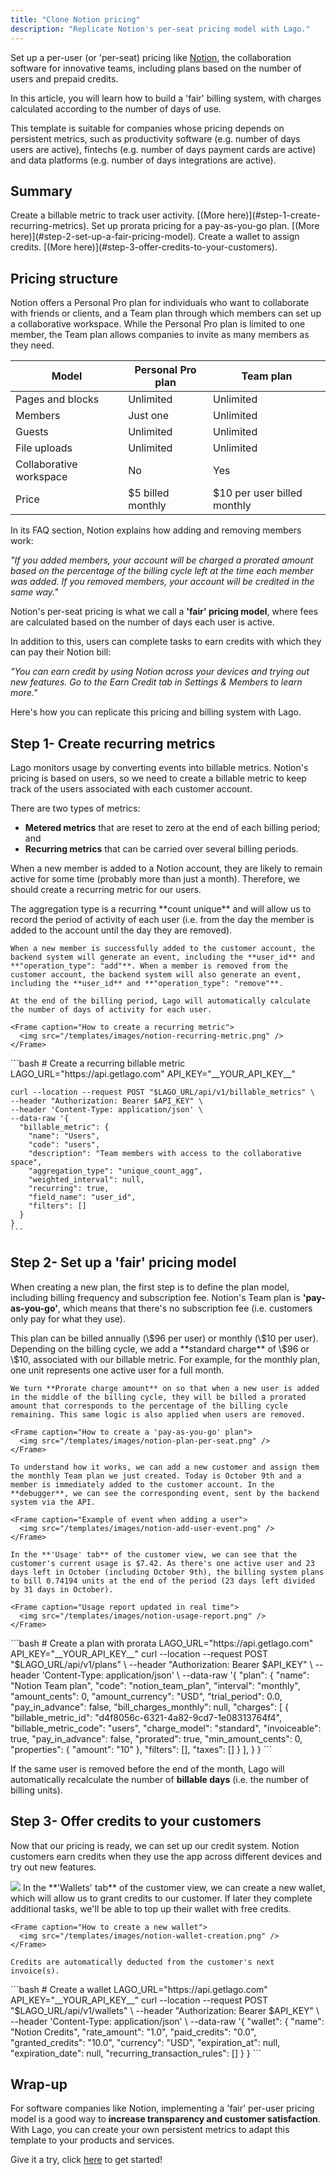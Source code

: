 ```yaml
---
title: "Clone Notion pricing"
description: "Replicate Notion's per-seat pricing model with Lago."
---
```


Set up a per-user (or 'per-seat) pricing like [Notion](https://www.notion.so/product), the collaboration software for innovative teams, including plans based on the number of users and prepaid credits.

In this article, you will learn how to build a 'fair' billing system, with charges calculated according to the number of days of use.

This template is suitable for companies whose pricing depends on persistent metrics, such as productivity software (e.g. number of days users are active), fintechs (e.g. number of days payment cards are active) and data platforms (e.g. number of days integrations are active).

## Summary

<Steps>
  <Step title="Create recurring metrics">
    Create a billable metric to track user activity. [(More
    here)](#step-1-create-recurring-metrics).
  </Step>
  <Step title="Set up a 'fair' pricing model">
    Set up prorata pricing for a pay-as-you-go plan. [(More
    here)](#step-2-set-up-a-fair-pricing-model).
  </Step>
  <Step title="Offer credits to your customers">
    Create a wallet to assign credits. [(More
    here)](#step-3-offer-credits-to-your-customers).
  </Step>
</Steps>

## Pricing structure

Notion offers a Personal Pro plan for individuals who want to collaborate with friends or clients, and a Team plan through which members can set up a collaborative workspace. While the Personal Pro plan is limited to one member, the Team plan allows companies to invite as many members as they need.

| Model                   | Personal Pro plan | Team plan                   |
| ----------------------- | ----------------- | --------------------------- |
| Pages and blocks        | Unlimited         | Unlimited                   |
| Members                 | Just one          | Unlimited                   |
| Guests                  | Unlimited         | Unlimited                   |
| File uploads            | Unlimited         | Unlimited                   |
| Collaborative workspace | No                | Yes                         |
| Price                   | $5 billed monthly | $10 per user billed monthly |

In its FAQ section, Notion explains how adding and removing members work:

_"If you added members, your account will be charged a prorated amount based on the percentage of the billing cycle left at the time each member was added. If you removed members, your account will be credited in the same way."_

Notion's per-seat pricing is what we call a **'fair' pricing model**, where fees are calculated based on the number of days each user is active.

In addition to this, users can complete tasks to earn credits with which they can pay their Notion bill:

_"You can earn credit by using Notion across your devices and trying out new features. Go to the Earn Credit tab in Settings & Members to learn more."_

Here's how you can replicate this pricing and billing system with Lago.

## Step 1- Create recurring metrics

Lago monitors usage by converting events into billable metrics. Notion's pricing is based on users, so we need to create a billable metric to keep track of the users associated with each customer account.

There are two types of metrics:

- **Metered metrics** that are reset to zero at the end of each billing period; and
- **Recurring metrics** that can be carried over several billing periods.

When a new member is added to a Notion account, they are likely to remain active for some time (probably more than just a month). Therefore, we should create a recurring metric for our users.

<Tabs>
  <Tab title="Dashboard">
    The aggregation type is a recurring **count unique** and will allow us to record the period of activity of each user (i.e. from the day the member is added to the account until the day they are removed).

    When a new member is successfully added to the customer account, the backend system will generate an event, including the **user_id** and **"operation_type": "add"**. When a member is removed from the customer account, the backend system will also generate an event, including the **user_id** and **"operation_type": "remove"**.

    At the end of the billing period, Lago will automatically calculate the number of days of activity for each user.

    <Frame caption="How to create a recurring metric">
      <img src="/templates/images/notion-recurring-metric.png" />
    </Frame>

  </Tab>
  <Tab title="API">
    ```bash
    # Create a recurring billable metric
    LAGO_URL="https://api.getlago.com"
    API_KEY="__YOUR_API_KEY__"

    curl --location --request POST "$LAGO_URL/api/v1/billable_metrics" \
    --header "Authorization: Bearer $API_KEY" \
    --header 'Content-Type: application/json' \
    --data-raw '{
      "billable_metric": {
        "name": "Users",
        "code": "users",
        "description": "Team members with access to the collaborative space",
        "aggregation_type": "unique_count_agg",
        "weighted_interval": null,
        "recurring": true,
        "field_name": "user_id",
        "filters": []
      }
    }
    ```

  </Tab>
</Tabs>

## Step 2- Set up a 'fair' pricing model

When creating a new plan, the first step is to define the plan model, including billing frequency and subscription fee. Notion's Team plan is **'pay-as-you-go'**, which means that there's no subscription fee (i.e. customers only pay for what they use).

<Tabs>
  <Tab title="Dashboard">
    This plan can be billed annually (\$96 per user) or monthly (\$10 per user). Depending on the billing cycle, we add a **standard charge** of \$96 or \$10, associated with our billable metric. For example, for the monthly plan, one unit represents one active user for a full month.

    We turn **Prorate charge amount** on so that when a new user is added in the middle of the billing cycle, they will be billed a prorated amount that corresponds to the percentage of the billing cycle remaining. This same logic is also applied when users are removed.

    <Frame caption="How to create a 'pay-as-you-go' plan">
      <img src="/templates/images/notion-plan-per-seat.png" />
    </Frame>

    To understand how it works, we can add a new customer and assign them the monthly Team plan we just created. Today is October 9th and a member is immediately added to the customer account. In the **debugger**, we can see the corresponding event, sent by the backend system via the API.

    <Frame caption="Example of event when adding a user">
      <img src="/templates/images/notion-add-user-event.png" />
    </Frame>

    In the **'Usage' tab** of the customer view, we can see that the customer's current usage is $7.42. As there's one active user and 23 days left in October (including October 9th), the billing system plans to bill 0.74194 units at the end of the period (23 days left divided by 31 days in October).

    <Frame caption="Usage report updated in real time">
      <img src="/templates/images/notion-usage-report.png" />
    </Frame>

  </Tab>

  <Tab title="API">
    ```bash
    # Create a plan with prorata
    LAGO_URL="https://api.getlago.com"
    API_KEY="__YOUR_API_KEY__"
    curl --location --request POST "$LAGO_URL/api/v1/plans" \
    --header "Authorization: Bearer $API_KEY" \
    --header 'Content-Type: application/json' \
    --data-raw '{
      "plan": {
        "name": "Notion Team plan",
        "code": "notion_team_plan",
        "interval": "monthly",
        "amount_cents": 0,
        "amount_currency": "USD",
        "trial_period": 0.0,
        "pay_in_advance": false,
        "bill_charges_monthly": null,
        "charges": [
          {
            "billable_metric_id": "d4f8056c-6321-4a82-9cd7-1e08313764f4",
            "billable_metric_code": "users",
            "charge_model": "standard",
            "invoiceable": true,
            "pay_in_advance": false,
            "prorated": true,
            "min_amount_cents": 0,
            "properties": {
              "amount": "10"
            },
            "filters": [],
            "taxes": []
          }
        ],
      }
    }
    ```
  </Tab>
</Tabs>

If the same user is removed before the end of the month, Lago will automatically recalculate the number of **billable days** (i.e. the number of billing units).

## Step 3- Offer credits to your customers

Now that our pricing is ready, we can set up our credit system. Notion customers earn credits when they use the app across different devices and try out new features.

<Frame caption="Notion 'Earn credit' tab">
  <img src="/templates/images/notion-credits.png" />
</Frame>

<Tabs>
  <Tab title="Dashboard">
    In the **'Wallets' tab** of the customer view, we can create a new wallet, which will allow us to grant credits to our customer. If later they complete additional tasks, we'll be able to top up their wallet with free credits.

    <Frame caption="How to create a new wallet">
      <img src="/templates/images/notion-wallet-creation.png" />
    </Frame>

    Credits are automatically deducted from the customer's next invoice(s).

  </Tab>

  <Tab title="API">
    ```bash
    # Create a wallet
    LAGO_URL="https://api.getlago.com"
    API_KEY="__YOUR_API_KEY__"
    curl --location --request POST "$LAGO_URL/api/v1/wallets" \
    --header "Authorization: Bearer $API_KEY" \
    --header 'Content-Type: application/json' \
    --data-raw '{
      "wallet": {
        "name": "Notion Credits",
        "rate_amount": "1.0",
        "paid_credits": "0.0",
        "granted_credits": "10.0",
        "currency": "USD",
        "expiration_at": null,
        "expiration_date": null,
        "recurring_transaction_rules": []
      }
    }
    ```
  </Tab>
</Tabs>

## Wrap-up

For software companies like Notion, implementing a 'fair' per-user pricing model is a good way to **increase transparency and customer satisfaction**.
With Lago, you can create your own persistent metrics to adapt this template to your products and services.

Give it a try, click [here](https://www.getlago.com/get-started) to get started!

